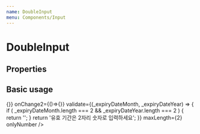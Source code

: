```yaml
---
name: DoubleInput
menu: Components/Input
---
```



# DoubleInput

## Properties

<Props of={DoubleInput} />

## Basic usage

<Playground>
  <Container>
    <DoubleInput
      label1="유효 기간"
      value1={12}
      value2={12}
      name1="expiryDateMonth"
      name2="expiryDateYear"
      placeholder1="MM"
      placeholder2="YY"
      onChange1={()=>{}}
      onChange2={()=>{}}
      validate={(_expiryDateMonth, _expiryDateYear) => {
        if (
          _expiryDateMonth.length === 2 &&
          _expiryDateYear.length === 2
        ) {
          return '';
        }
        return '유효 기간은 2자리 숫자로 입력하세요';
      }}
      maxLength={2}
      onlyNumber
    />
  </Container>
</Playground>
